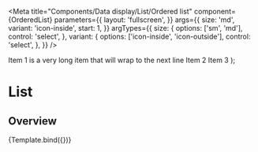 

<Meta
  title="Components/Data display/List/Ordered list"
  component={OrderedList}
  parameters={{
    layout: 'fullscreen',
  }}
  args={{
    size: 'md',
    variant: 'icon-inside',
    start: 1,
  }}
  argTypes={{
    size: {
      options: ['sm', 'md'],
      control: 'select',
    },
    variant: {
      options: ['icon-inside', 'icon-outside'],
      control: 'select',
    },
  }}
/>

  <Box maxW="200px" border="1px solid black">
    <OrderedList {...args} bg="gray.100">
      <ListItem>
        Item 1 is a very long item that will wrap to the next line
      </ListItem>
      <ListItem>Item 2</ListItem>
      <ListItem>Item 3</ListItem>
    </OrderedList>
  </Box>
);

# List

## Overview

<Canvas>
  <Story name="Ordered list">{Template.bind({})}</Story>
</Canvas>
